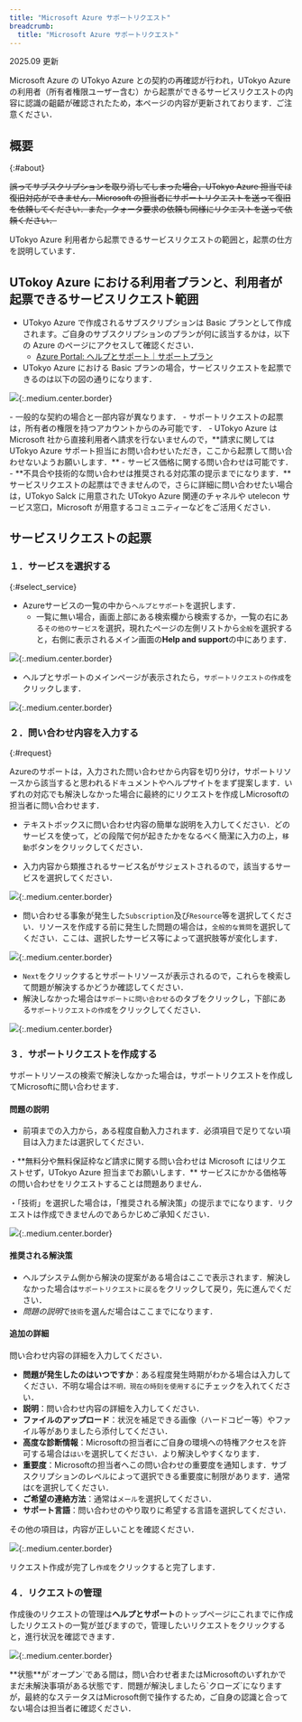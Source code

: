 ```yaml
---
title: "Microsoft Azure サポートリクエスト"
breadcrumb:
  title: "Microsoft Azure サポートリクエスト"
---
```


2025.09 更新

Microsoft Azure の UTokyo Azure との契約の再確認が行われ，UTokyo Azure の利用者（所有者権限ユーザー含む）から起票ができるサービスリクエストの内容に認識の齟齬が確認されたため，本ページの内容が更新されております．ご注意ください．

## 概要
{:#about}

~~誤ってサブスクリプションを取り消してしまった場合，UTokyo Azure 担当では復旧対応ができません．Microsoft の担当者にサポートリクエストを送って復旧を依頼してください．また，クォータ要求の依頼も同様にリクエストを送って依頼ください．~~

UTokyo Azure 利用者から起票できるサービスリクエストの範囲と，起票の仕方を説明しています．

## UTokoy Azure における利用者プランと、利用者が起票できるサービスリクエスト範囲

- UTokyo Azure で作成されるサブスクリプションは Basic プランとして作成されます。ご自身のサブスクリプションのプランが何に該当するかは，以下の Azure のページにアクセスして確認ください．
  - [Azure Portal: ヘルプとサポート｜サポートプラン](https://portal.azure.com/#view/Microsoft_Azure_Support/HelpAndSupportBlade/~/supportPlans)
- UTokyo Azure における Basic プランの場合，サービスリクエストを起票できるのは以下の図の通りになります．

![](img/09_request9.png){:.medium.center.border}

<div class="box">
- 一般的な契約の場合と一部内容が異なります．
- サポートリクエストの起票は，所有者の権限を持つアカウントからのみ可能です．
- UTokyo Azure は Microsoft 社から直接利用者へ請求を行ないませんので，**請求に関しては UTokyo Azure サポート担当にお問い合わせいただき，ここから起票して問い合わせないようお願いします．**
  - サービス価格に関する問い合わせは可能です．
- **不具合や技術的な問い合わせは推奨される対応策の提示までになります．**サービスリクエストの起票はできませんので，さらに詳細に問い合わせたい場合は，UTokyo Salck に用意された UTokyo Azure 関連のチャネルや utelecon サービス窓口，Microsoft が用意するコミュニティーなどをご活用ください．
</div>

## サービスリクエストの起票

### １．サービスを選択する
{:#select_service}

- Azureサービスの一覧の中から`ヘルプとサポート`を選択します．
    - 一覧に無い場合，画面上部にある検索欄から検索するか，一覧の右にある`その他のサービス`を選択，現れたページの左側リストから`全般`を選択すると，右側に表示されるメイン画面の**Help and support**の中にあります．

![](img/01_request1.png){:.medium.center.border}

- ヘルプとサポートのメインページが表示されたら，`サポートリクエストの作成`をクリックします．

![](img/02_request2.png){:.medium.center.border}

### ２．問い合わせ内容を入力する
{:#request}

Azureのサポートは，入力された問い合わせから内容を切り分け，サポートリソースから該当すると思われるドキュメントやヘルプサイトをまず提案します．いずれの対応でも解決しなかった場合に最終的にリクエストを作成しMicrosoftの担当者に問い合わせます．

- テキストボックスに問い合わせ内容の簡単な説明を入力してください．どのサービスを使って，どの段階で何が起きたかをなるべく簡潔に入力の上，`移動`ボタンをクリックしてください．

- 入力内容から類推されるサービス名がサジェストされるので，該当するサービスを選択してください．

![](img/03_request3.png){:.medium.center.border}

- 問い合わせる事象が発生した`Subscription`及び`Resource`等を選択してください．リソースを作成する前に発生した問題の場合は，`全般的な質問`を選択してください．ここは、選択したサービス等によって選択肢等が変化します．

![](img/04_request4.png){:.medium.center.border}

- `Next`をクリックするとサポートリソースが表示されるので，これらを検索して問題が解決するかどうか確認してください．
- 解決しなかった場合は`サポートに問い合わせる`のタブをクリックし，下部にある`サポートリクエストの作成`をクリックしてください．

![](img/05_request5.png){:.medium.center.border}

### ３．サポートリクエストを作成する

サポートリソースの検索で解決しなかった場合は，サポートリクエストを作成してMicrosoftに問い合わせます．

#### 問題の説明
- 前項までの入力から，ある程度自動入力されます．必須項目で足りてない項目は入力または選択してください．

<div class="box">
・**無料分や無料保証枠など請求に関する問い合わせは Microsoft にはリクエストせず，UTokyo Azure 担当までお願いします．** サービスにかかる価格等の問い合わせをリクエストすることは問題ありません．

・「技術」を選択した場合は，「推奨される解決策」の提示までになります．リクエストは作成できませんのであらかじめご承知ください．
</div>

![](img/06_request6.png){:.medium.center.border}

#### 推奨される解決策
- ヘルプシステム側から解決の提案がある場合はここで表示されます．解決しなかった場合は`サポートリクエストに戻る`をクリックして戻り，先に進んでください．
- *問題の説明*で`技術`を選んだ場合はここまでになります．

#### 追加の詳細

問い合わせ内容の詳細を入力してください．

- **問題が発生したのはいつですか**：ある程度発生時期がわかる場合は入力してください．不明な場合は`不明，現在の時刻を使用する`にチェックを入れてください．
- **説明**：問い合わせ内容の詳細を入力してください．
- **ファイルのアップロード**：状況を補足できる画像（ハードコピー等）やファイル等がありましたら添付してください．
- **高度な診断情報**：Microsoftの担当者にご自身の環境への特権アクセスを許可する場合は`はい`を選択してください．より解決しやすくなります．
- **重要度**：Microsoftの担当者へこの問い合わせの重要度を通知します．サブスクリプションのレベルによって選択できる重要度に制限があります．通常は`C`を選択してください．
- **ご希望の連絡方法**：通常は`メール`を選択してください．
- **サポート言語**：問い合わせのやり取りに希望する言語を選択してください．

その他の項目は，内容が正しいことを確認ください．

![](img/07_request7.png){:.medium.center.border}

リクエスト作成が完了し`作成`をクリックすると完了します．

### ４．リクエストの管理

作成後のリクエストの管理は**ヘルプとサポート**のトップページにこれまでに作成したリクエストの一覧が並びますので，管理したいリクエストをクリックすると，進行状況を確認できます．

![](img/08_request8.png){:.medium.center.border}

<div class="box">
**状態**が`オープン`である間は，問い合わせ者またはMicrosoftのいずれかでまだ未解決事項がある状態です．問題が解決しましたら`クローズ`になりますが，最終的なステータスはMicrosoft側で操作するため，ご自身の認識と合ってない場合は担当者に確認ください．
</div>
